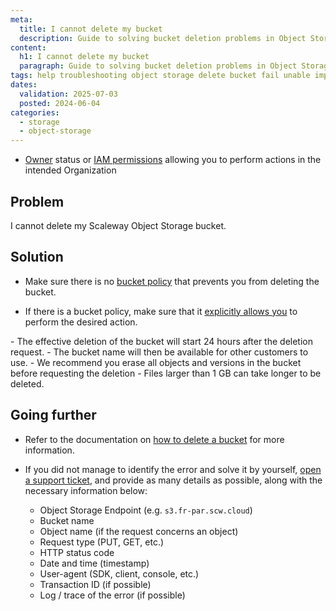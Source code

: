 ```yaml
---
meta:
  title: I cannot delete my bucket
  description: Guide to solving bucket deletion problems in Object Storage.
content:
  h1: I cannot delete my bucket
  paragraph: Guide to solving bucket deletion problems in Object Storage.
tags: help troubleshooting object storage delete bucket fail unable impossible
dates:
  validation: 2025-07-03
  posted: 2024-06-04
categories:
  - storage
  - object-storage
---
```



<Requirements />

- [Owner](/iam/concepts/#owner) status or [IAM permissions](/iam/concepts/#permission) allowing you to perform actions in the intended Organization

## Problem

I cannot delete my Scaleway Object Storage bucket.

## Solution

- Make sure there is no [bucket policy](/object-storage/concepts/#bucket-policy) that prevents you from deleting the bucket.

- If there is a bucket policy, make sure that it [explicitly allows you](/object-storage/api-cli/bucket-policy/) to perform the desired action.

<Message type="note">
- The effective deletion of the bucket will start 24 hours after the deletion request.
- The bucket name will then be available for other customers to use.
- We recommend you erase all objects and versions in the bucket before requesting the deletion
- Files larger than 1 GB can take longer to be deleted.
</Message>

## Going further

- Refer to the documentation on [how to delete a bucket](/object-storage/how-to/delete-a-bucket/) for more information.

- If you did not manage to identify the error and solve it by yourself, [open a support ticket](/account/how-to/open-a-support-ticket/), and provide as many details as possible, along with the necessary information below:
    - Object Storage Endpoint (e.g. `s3.fr-par.scw.cloud`)
    - Bucket name
    - Object name (if the request concerns an object)
    - Request type (PUT, GET, etc.)
    - HTTP status code
    - Date and time (timestamp)
    - User-agent (SDK, client, console, etc.)
    - Transaction ID (if possible)
    - Log / trace of the error (if possible)